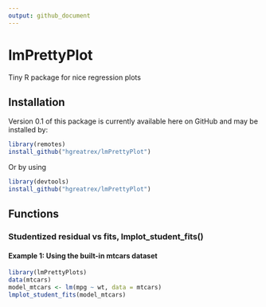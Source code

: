 ```yaml
---
output: github_document
---
```


# lmPrettyPlot
Tiny R package for nice regression plots

## Installation
Version 0.1 of this package is currently available here on GitHub and may be installed by:

```r
library(remotes)
install_github("hgreatrex/lmPrettyPlot")
```

Or by using

```r
library(devtools)
install_github("hgreatrex/lmPrettyPlot")
```

## Functions

### Studentized residual vs fits, lmplot_student_fits()

#### Example 1: Using the built-in mtcars dataset

```r
library(lmPrettyPlots)
data(mtcars)
model_mtcars <- lm(mpg ~ wt, data = mtcars)
lmplot_student_fits(model_mtcars)
```
